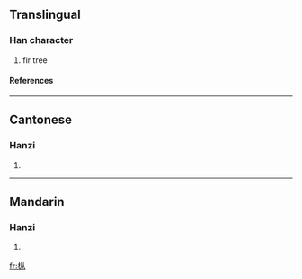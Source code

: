 {{see|樅}}

==Translingual==
===Han character===
{{Han char|rn=75|rad=木|as=04|sn=8|four=|canj=木人人 (DOO), X木人人 (XDOO)}}
# fir tree
====References====
{{Han ref|kx=0516.130|dkj=14558|hdz=21173.010|uh=679E|ud=26526}}

----
==Cantonese==
===Hanzi===
{{yue-hanzi|jyut=|y=chung1}}
# {{defn|Cantonese}}

----
==Mandarin==
===Hanzi===
{{cmn-hanzi|tra=樅|pin=[[cōng]] (cong1), [[zōng]] (zong1)|wg=ts'ung<sup>1</sup>, tsung<sup>1</sup>}}
# {{defn|Mandarin}}

[[fr:枞]]